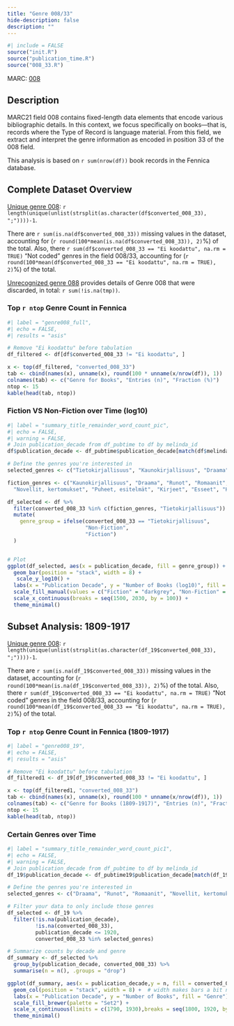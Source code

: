 ```yaml
---
title: "Genre 008/33"
hide-description: false
description: ""
---
```


```r
#| include = FALSE
source("init.R")
source("publication_time.R")
source("008_33.R")
```

MARC: [008](https://www.loc.gov/marc/bibliographic/bd008.html)

## Description
MARC21 field 008 contains fixed-length data elements that encode various bibliographic details. In this context, we focus specifically on books—that is, records where the Type of Record is language material. From this field, we extract and interpret the genre information as encoded in position 33 of the 008 field.

This analysis is based on `r sum(nrow(df))` book records in the Fennica database.

## Complete Dataset Overview

[Unique genre 008](dataTable/data_table.html?path=https://a3s.fi/swift/v1/AUTH_3c0ccb602fa24298a6fe3ae224ca022f/fennica-container/output.tables/genre_008_accepted.csv):  `r length(unique(unlist(strsplit(as.character(df$converted_008_33), ";"))))-1`.

There are `r sum(is.na(df$converted_008_33))` missing values in the dataset, accounting for (`r round(100*mean(is.na(df$converted_008_33)), 2)`%) of the total. Also, there `r sum(df$converted_008_33 == "Ei koodattu", na.rm = TRUE)` "Not coded" genres in the field 008/33, accounting for (`r round(100*mean(df$converted_008_33 == "Ei koodattu", na.rm = TRUE), 2)`%) of the total.

[Unrecognized genre 088](dataTable/data_table.html?path=https://a3s.fi/swift/v1/AUTH_3c0ccb602fa24298a6fe3ae224ca022f/fennica-container/output.tables/genre_008_discarded.csv) provides details of Genre 008 that were discarded, in total: `r sum(!is.na(tmp))`. 

### Top `r ntop` Genre Count in Fennica 
```r
#| label = "genre008_full",
#| echo = FALSE,
#| results = "asis"

# Remove "Ei koodattu" before tabulation
df_filtered <- df[df$converted_008_33 != "Ei koodattu", ]

x <- top(df_filtered, "converted_008_33")
tab <- cbind(names(x), unname(x), round(100 * unname(x/nrow(df)), 1))
colnames(tab) <- c("Genre for Books", "Entries (n)", "Fraction (%)")
ntop <- 15
kable(head(tab, ntop))
```

### Fiction VS Non-Fiction over Time (log10)
```r
#| label = "summary_title_remainder_word_count_pic",
#| echo = FALSE,
#| warning = FALSE,
# Join publication_decade from df_pubtime to df by melinda_id
df$publication_decade <- df_pubtime$publication_decade[match(df$melinda_id, df_pubtime$melinda_id)]

# Define the genres you're interested in
selected_genres <- c("Tietokirjallisuus", "Kaunokirjallisuus", "Draama", "Runot", "Romaanit", "Novellit, kertomukset", "Puheet, esitelmät", "Kirjeet", "Esseet", "Huumori, satiiri")

fiction_genres <- c("Kaunokirjallisuus", "Draama", "Runot", "Romaanit",
  "Novellit, kertomukset", "Puheet, esitelmät", "Kirjeet", "Esseet", "Huumori, satiiri")

df_selected <- df %>%
  filter(converted_008_33 %in% c(fiction_genres, "Tietokirjallisuus")) %>%
  mutate(
    genre_group = ifelse(converted_008_33 == "Tietokirjallisuus", 
                         "Non-Fiction", 
                         "Fiction")
  )


# Plot
ggplot(df_selected, aes(x = publication_decade, fill = genre_group)) +
  geom_bar(position = "stack", width = 8) +
   scale_y_log10() +
  labs(x = "Publication Decade", y = "Number of Books (log10)", fill = "Genre Group") +
  scale_fill_manual(values = c("Fiction" = "darkgrey", "Non-Fiction" = "lightgrey")) +  # Optional: custom colors
  scale_x_continuous(breaks = seq(1500, 2030, by = 100)) +
  theme_minimal()

```

## Subset Analysis: 1809-1917

[Unique genre 008](dataTable/data_table.html?path=https://a3s.fi/swift/v1/AUTH_3c0ccb602fa24298a6fe3ae224ca022f/fennica-container/output.tables/genre_008_accepted_19.csv):  `r length(unique(unlist(strsplit(as.character(df_19$converted_008_33), ";"))))-1`.

There are `r sum(is.na(df_19$converted_008_33))` missing values in the dataset, accounting for (`r round(100*mean(is.na(df_19$converted_008_33)), 2)`%) of the total. Also, there `r sum(df_19$converted_008_33 == "Ei koodattu", na.rm = TRUE)` "Not coded" genres in the field 008/33, accounting for (`r round(100*mean(df_19$converted_008_33 == "Ei koodattu", na.rm = TRUE), 2)`%) of the total.


### Top `r ntop` Genre Count in Fennica (1809-1917) 
```r
#| label = "genre008_19",
#| echo = FALSE,
#| results = "asis"

# Remove "Ei koodattu" before tabulation
df_filtered1 <- df_19[df_19$converted_008_33 != "Ei koodattu", ]

x <- top(df_filtered1, "converted_008_33")
tab <- cbind(names(x), unname(x), round(100 * unname(x/nrow(df)), 1))
colnames(tab) <- c("Genre for Books (1809-1917)", "Entries (n)", "Fraction (%)")
ntop <- 15
kable(head(tab, ntop))
```

### Certain Genres over Time
```r
#| label = "summary_title_remainder_word_count_pic1",
#| echo = FALSE,
#| warning = FALSE,
# Join publication_decade from df_pubtime to df by melinda_id
df_19$publication_decade <- df_pubtime19$publication_decade[match(df_19$melinda_id, df_pubtime19$melinda_id)]

# Define the genres you're interested in
selected_genres <- c("Draama", "Runot", "Romaanit", "Novellit, kertomukset", "Puheet, esitelmät", "Kirjeet", "Esseet", "Huumori, satiiri")

# Filter your data to only include those genres
df_selected <- df_19 %>%
  filter(!is.na(publication_decade), 
         !is.na(converted_008_33),
         publication_decade <= 1920,
         converted_008_33 %in% selected_genres)

# Summarize counts by decade and genre
df_summary <- df_selected %>%
  group_by(publication_decade, converted_008_33) %>%
  summarise(n = n(), .groups = "drop")

ggplot(df_summary, aes(x = publication_decade,y = n, fill = converted_008_33)) +
  geom_col(position = "stack", width = 8) +  # width makes bars a bit narrower
  labs(x = "Publication Decade", y = "Number of Books", fill = "Genre") +
  scale_fill_brewer(palette = "Set2") +
  scale_x_continuous(limits = c(1790, 1930),breaks = seq(1800, 1920, by = 10)) +
  theme_minimal()

```